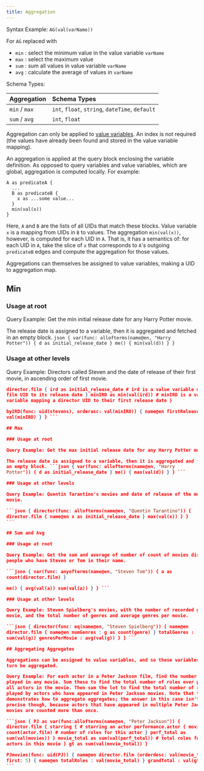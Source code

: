 ```yaml
---
title: Aggregation
---
```


Syntax Example: `AG(val(varName))`

For `AG` replaced with

- `min` : select the minimum value in the value variable `varName`
- `max` : select the maximum value
- `sum` : sum all values in value variable `varName`
- `avg` : calculate the average of values in `varName`

Schema Types:

| Aggregation   | Schema Types                                    |
| :------------ | :---------------------------------------------- |
| `min` / `max` | `int`, `float`, `string`, `dateTime`, `default` |
| `sum` / `avg` | `int`, `float`                                  |

Aggregation can only be applied to
[value variables](./query-language/value-variables.md). An index is not required
(the values have already been found and stored in the value variable mapping).

An aggregation is applied at the query block enclosing the variable definition.
As opposed to query variables and value variables, which are global, aggregation
is computed locally. For example:

```
A as predicateA {
  ...
  B as predicateB {
    x as ...some value...
  }
  min(val(x))
}
```

Here, `A` and `B` are the lists of all UIDs that match these blocks. Value
variable `x` is a mapping from UIDs in `B` to values. The aggregation
`min(val(x))`, however, is computed for each UID in `A`. That is, it has a
semantics of: for each UID in `A`, take the slice of `x` that corresponds to
`A`'s outgoing `predicateB` edges and compute the aggregation for those values.

Aggregations can themselves be assigned to value variables, making a UID to
aggregation map.

## Min

### Usage at root

Query Example: Get the min initial release date for any Harry Potter movie.

The release date is assigned to a variable, then it is aggregated and fetched in
an empty block.
`json { var(func: allofterms(name@en, "Harry Potter")) { d as initial_release_date } me() { min(val(d)) } } `

### Usage at other levels

Query Example: Directors called Steven and the date of release of their first
movie, in ascending order of first movie.

````json { stevens as var(func: allofterms(name@en, "steven")) {
director.film { ird as initial_release_date # ird is a value variable mapping a
film UID to its release date } minIRD as min(val(ird)) # minIRD is a value
variable mapping a director UID to their first release date }

byIRD(func: uid(stevens), orderasc: val(minIRD)) { name@en firstRelease:
val(minIRD) } } ```

## Max

### Usage at root

Query Example: Get the max initial release date for any Harry Potter movie.

The release date is assigned to a variable, then it is aggregated and fetched in
an empty block. ```json { var(func: allofterms(name@en, "Harry
Potter")) { d as initial_release_date } me() { max(val(d)) } } ```

### Usage at other levels

Query Example: Quentin Tarantino's movies and date of release of the most recent
movie.

```json { director(func: allofterms(name@en, "Quentin Tarantino")) {
director.film { name@en x as initial_release_date } max(val(x)) } }
```

## Sum and Avg

### Usage at root

Query Example: Get the sum and average of number of count of movies directed by
people who have Steven or Tom in their name.

```json { var(func: anyofterms(name@en, "Steven Tom")) { a as
count(director.film) }

me() { avg(val(a)) sum(val(a)) } } ```

### Usage at other levels

Query Example: Steven Spielberg's movies, with the number of recorded genres per
movie, and the total number of genres and average genres per movie.

```json { director(func: eq(name@en, "Steven Spielberg")) { name@en
director.film { name@en numGenres : g as count(genre) } totalGenres :
sum(val(g)) genresPerMovie : avg(val(g)) } } ```

## Aggregating Aggregates

Aggregations can be assigned to value variables, and so these variables can in
turn be aggregated.

Query Example: For each actor in a Peter Jackson film, find the number of roles
played in any movie. Sum these to find the total number of roles ever played by
all actors in the movie. Then sum the lot to find the total number of roles ever
played by actors who have appeared in Peter Jackson movies. Note that this
demonstrates how to aggregate aggregates; the answer in this case isn't quite
precise though, because actors that have appeared in multiple Peter Jackson
movies are counted more than once.

```json { PJ as var(func:allofterms(name@en, "Peter Jackson")) {
director.film { starring { # starring an actor performance.actor { movies as
count(actor.film) # number of roles for this actor } perf_total as
sum(val(movies)) } movie_total as sum(val(perf_total)) # total roles for all
actors in this movie } gt as sum(val(movie_total)) }

PJmovies(func: uid(PJ)) { name@en director.film (orderdesc: val(movie_total),
first: 5) { name@en totalRoles : val(movie_total) } grandTotal : val(gt) } }
```
````
